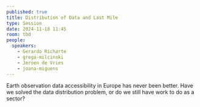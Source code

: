 ```yaml
---
published: true
title: Distribution of Data and Last Mile
type: Session
date: 2024-11-18 11:45
room: tbd
people:
  speakers:
    - Gerardo Richarte
    - grega-milcinski
    - Jeroen de Vries
    - joana-miguens
---
```

Earth observation data accessibility in Europe has never been better. Have we solved the data distribution problem, or do we still have work to do as a sector?
